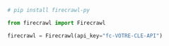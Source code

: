 ```python Python
# pip install firecrawl-py

from firecrawl import Firecrawl

firecrawl = Firecrawl(api_key="fc-VOTRE-CLE-API")
```
